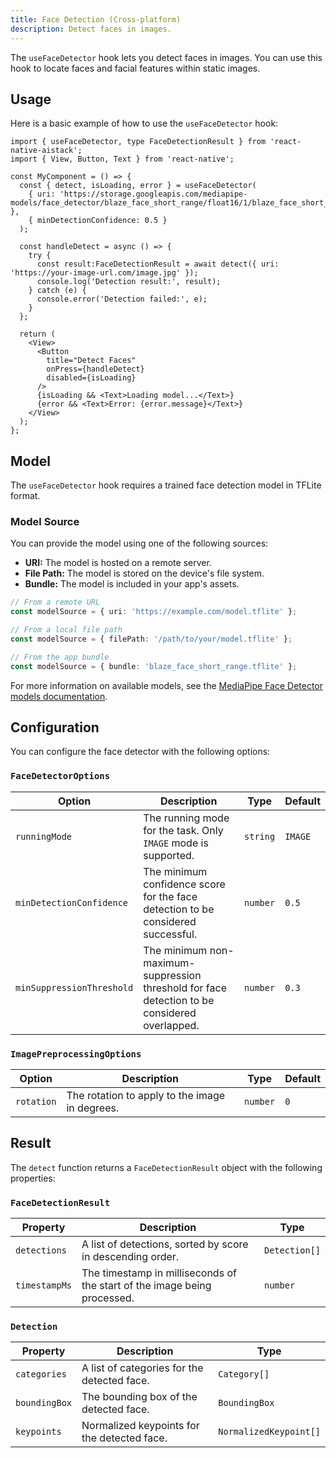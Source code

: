 ```yaml
---
title: Face Detection (Cross-platform)
description: Detect faces in images.
---
```



The `useFaceDetector` hook lets you detect faces in images. You can use this hook to locate faces and facial features within static images.

## Usage

Here is a basic example of how to use the `useFaceDetector` hook:

```tsx
import { useFaceDetector, type FaceDetectionResult } from 'react-native-aistack';
import { View, Button, Text } from 'react-native';

const MyComponent = () => {
  const { detect, isLoading, error } = useFaceDetector(
    { uri: 'https://storage.googleapis.com/mediapipe-models/face_detector/blaze_face_short_range/float16/1/blaze_face_short_range.tflite' },
    { minDetectionConfidence: 0.5 }
  );

  const handleDetect = async () => {
    try {
      const result:FaceDetectionResult = await detect({ uri: 'https://your-image-url.com/image.jpg' });
      console.log('Detection result:', result);
    } catch (e) {
      console.error('Detection failed:', e);
    }
  };

  return (
    <View>
      <Button
        title="Detect Faces"
        onPress={handleDetect}
        disabled={isLoading}
      />
      {isLoading && <Text>Loading model...</Text>}
      {error && <Text>Error: {error.message}</Text>}
    </View>
  );
};
```

## Model

The `useFaceDetector` hook requires a trained face detection model in TFLite format.

### Model Source

You can provide the model using one of the following sources:

- **URI:** The model is hosted on a remote server.
- **File Path:** The model is stored on the device's file system.
- **Bundle:** The model is included in your app's assets.

```ts
// From a remote URL
const modelSource = { uri: 'https://example.com/model.tflite' };

// From a local file path
const modelSource = { filePath: '/path/to/your/model.tflite' };

// From the app bundle
const modelSource = { bundle: 'blaze_face_short_range.tflite' };
```

For more information on available models, see the [MediaPipe Face Detector models documentation](https://ai.google.dev/edge/mediapipe/solutions/vision/face_detector/index#models).

## Configuration

You can configure the face detector with the following options:

### `FaceDetectorOptions`

| Option                    | Description                                                                                   | Type     | Default |
| ------------------------- | --------------------------------------------------------------------------------------------- | -------- | ------- |
| `runningMode`             | The running mode for the task. Only `IMAGE` mode is supported.                                | `string` | `IMAGE` |
| `minDetectionConfidence`  | The minimum confidence score for the face detection to be considered successful.              | `number` | `0.5`   |
| `minSuppressionThreshold` | The minimum non-maximum-suppression threshold for face detection to be considered overlapped. | `number` | `0.3`   |

### `ImagePreprocessingOptions`

| Option      | Description                                | Type     | Default |
| ----------- | ------------------------------------------ | -------- | ------- |
| `rotation`  | The rotation to apply to the image in degrees. | `number` | `0`     |

## Result

The `detect` function returns a `FaceDetectionResult` object with the following properties:

### `FaceDetectionResult`

| Property      | Description                                                              | Type          |
| ------------- | ------------------------------------------------------------------------ | ------------- |
| `detections`  | A list of detections, sorted by score in descending order.               | `Detection[]` |
| `timestampMs` | The timestamp in milliseconds of the start of the image being processed. | `number`      |

### `Detection`

| Property      | Description                                 | Type                   |
| ------------- | ------------------------------------------- | ---------------------- |
| `categories`  | A list of categories for the detected face. | `Category[]`           |
| `boundingBox` | The bounding box of the detected face.      | `BoundingBox`          |
| `keypoints`   | Normalized keypoints for the detected face. | `NormalizedKeypoint[]` |
